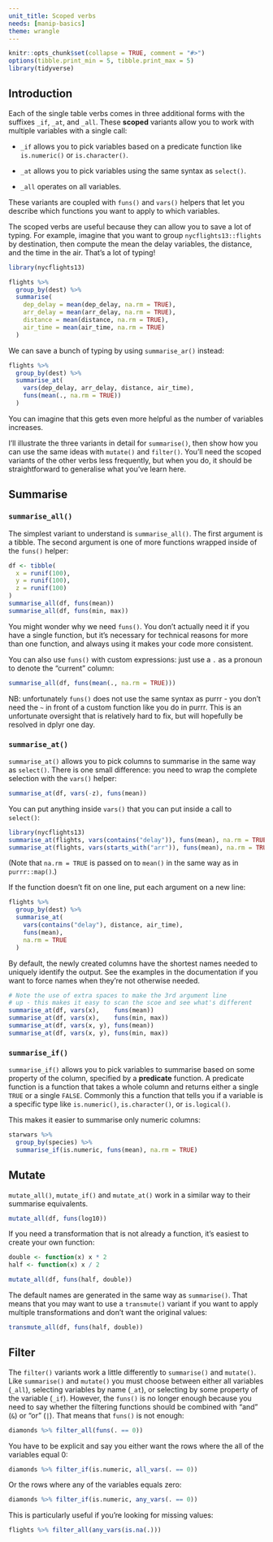 ```yaml
---
unit_title: Scoped verbs
needs: [manip-basics]
theme: wrangle
---
```


```r
knitr::opts_chunk$set(collapse = TRUE, comment = "#>")
options(tibble.print_min = 5, tibble.print_max = 5)
library(tidyverse)
```

## Introduction

Each of the single table verbs comes in three additional forms with the suffixes `_if`, `_at`, and `_all`. These __scoped__ variants allow you to work with multiple variables with a single call:

* `_if` allows you to pick variables based on a predicate function like
  `is.numeric()` or `is.character()`.
  
* `_at` allows you to pick variables using the same syntax as `select()`.

* `_all` operates on all variables.

These variants are coupled with `funs()` and `vars()` helpers that let you describe which functions you want to apply to which variables.

The scoped verbs are useful because they can allow you to save a lot of typing. For example, imagine that you want to group `nycflights13::flights` by destination, then compute the mean the delay variables, the distance, and the time in the air. That's a lot of typing!

```r
library(nycflights13)

flights %>%
  group_by(dest) %>%
  summarise(
    dep_delay = mean(dep_delay, na.rm = TRUE),
    arr_delay = mean(arr_delay, na.rm = TRUE),
    distance = mean(distance, na.rm = TRUE),
    air_time = mean(air_time, na.rm = TRUE)
  )
```

We can save a bunch of typing by using `summarise_ar()` instead:

```r
flights %>%
  group_by(dest) %>%
  summarise_at(
    vars(dep_delay, arr_delay, distance, air_time),
    funs(mean(., na.rm = TRUE))
  )
```

You can imagine that this gets even more helpful as the number of variables increases.

I'll illustrate the three variants in detail for `summarise()`, then show how you can use the same ideas with `mutate()` and `filter()`. You'll need the scoped variants of the other verbs less frequently, but when you do, it should be straightforward to generalise what you've learn here.

## Summarise

### `summarise_all()`

The simplest variant to understand is `summarise_all()`. The first argument is a tibble. The second argument is one of more functions wrapped inside of the `funs()` helper:

```r
df <- tibble(
  x = runif(100),
  y = runif(100),
  z = runif(100)
)
summarise_all(df, funs(mean))
summarise_all(df, funs(min, max))
```

You might wonder why we need `funs()`. You don't actually need it if you have a single function, but it's necessary for technical reasons for more than one function, and always using it makes your code more consistent.

You can also use `funs()` with custom expressions: just use a `.` as a pronoun to denote the "current" column:

```r
summarise_all(df, funs(mean(., na.rm = TRUE)))
```

NB: unfortunately `funs()` does not use the same syntax as purrr - you don't need the `~` in front of a custom function like you do in purrr. This is an unfortunate oversight that is relatively hard to fix, but will hopefully be resolved in dplyr one day.

### `summarise_at()`

`summarise_at()` allows you to pick columns to summarise in the same way as `select()`. There is one small difference: you need to wrap the complete selection with the `vars()` helper:

```r
summarise_at(df, vars(-z), funs(mean))
```

You can put anything inside `vars()` that you can put inside a call to `select()`:

```r
library(nycflights13)
summarise_at(flights, vars(contains("delay")), funs(mean), na.rm = TRUE)
summarise_at(flights, vars(starts_with("arr")), funs(mean), na.rm = TRUE)
```

(Note that `na.rm = TRUE` is passed on to `mean()` in the same way as in `purrr::map()`.)

If the function doesn't fit on one line, put each argument on a new line:

```r
flights %>%
  group_by(dest) %>% 
  summarise_at(
    vars(contains("delay"), distance, air_time), 
    funs(mean), 
    na.rm = TRUE
  )
```

By default, the newly created columns have the shortest names needed to uniquely identify the output. See the examples in the documentation if you want to force names when they're not otherwise needed.

```r
# Note the use of extra spaces to make the 3rd argument line
# up - this makes it easy to scan the scoe and see what's different
summarise_at(df, vars(x),    funs(mean))
summarise_at(df, vars(x),    funs(min, max))
summarise_at(df, vars(x, y), funs(mean))
summarise_at(df, vars(x, y), funs(min, max))
```

### `summarise_if()`

`summarise_if()` allows you to pick variables to summarise based on some property of the column, specified by a __predicate__ function. A predicate function is a function that takes a whole column and returns either a single `TRUE` or a single `FALSE`. Commonly this a function that tells you if a variable is a specific type like `is.numeric()`, `is.character()`, or `is.logical()`.

This makes it easier to summarise only numeric columns:

```r
starwars %>%
  group_by(species) %>%
  summarise_if(is.numeric, funs(mean), na.rm = TRUE)
```

## Mutate

`mutate_all()`, `mutate_if()` and `mutate_at()` work in a similar way to their summarise equivalents.

```r
mutate_all(df, funs(log10))
```

If you need a transformation that is not already a function, it's easiest to create your own function:

```r
double <- function(x) x * 2
half <- function(x) x / 2

mutate_all(df, funs(half, double))
```

The default names are generated in the same way as `summarise()`. That means that you may want to use a `transmute()` variant if you want to apply multiple transformations and don't want the original values:

```r
transmute_all(df, funs(half, double))
```

## Filter

The `filter()` variants work a little differently to `summarise()` and `mutate()`. Like `summarise()` and `mutate()` you must choose between either all variables (`_all`), selecting variables by name (`_at`), or selecting by some property of the variable (`_if`). However, the `funs()` is no longer enough because you need to say whether the filtering functions should be combined with "and" (`&`) or "or" (`|`). That means that `funs()` is not enough:

```r
diamonds %>% filter_all(funs(. == 0))
```

You have to be explicit and say you either want the rows where the all of the variables equal 0:

```r
diamonds %>% filter_if(is.numeric, all_vars(. == 0))
```

Or the rows where any of the variables equals zero:

```r
diamonds %>% filter_if(is.numeric, any_vars(. == 0))
```

This is particularly useful if you're looking for missing values:

```r
flights %>% filter_all(any_vars(is.na(.)))
```

